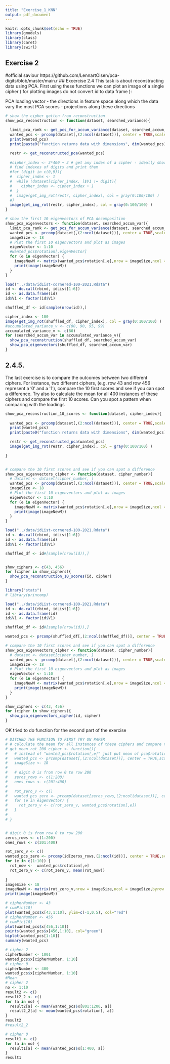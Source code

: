 ```yaml
---
title: "Exercise_1_KNN"
output: pdf_document
---
```


```r
knitr::opts_chunk$set(echo = TRUE)
library(gmodels)
library(class)
library(caret)
library(swirl)
```

## Exercise 2
#official saviour https://github.com/LennartOlsen/pca-digits/blob/master/main.r
## Excercise 2.4
This task is about reconstructing data using PCA. First using these functions we can plot an
image of a single cipher ( for plotting images do not convert id to data frame ):

PCA loading vector - the directions in feature space along which the data vary the most
PCA scores - projections along these directions


``` r

# show the cipher gotten from reconstruction
show_pca_reconstruction <- function(dataset, searched_variance){
  
  limit_pca_rank <- get_pcs_for_accum_variance(dataset, searched_accum_var)# how to get the components that give us the % of variance?
  wanted_pcs <- prcomp(dataset[,(2:ncol(dataset))], center = TRUE,scale. = TRUE, rank. = limit_pca_rank)
  print(wanted_pcs)
  print(paste0("function returns data with dimensions", dim(wanted_pcs)))

  restr <- get_reconstructed_pca(wanted_pcs)
  
  #cipher_index <- 3*400 + 3 # get any index of a cipher - ideally show all 10 digits
  # find indexes of digits and print them
  #for (digit in c(0,9)){
  #  cipher_index <- 1
  #  while (dataset[cipher_index, ]$V1 != digit){
  #    cipher_index <- cipher_index + 1
  #  } 
  #  image(get_img_rot(restr, cipher_index), col = gray(0:100/100) )
  #}
  image(get_img_rot(restr, cipher_index), col = gray(0:100/100) )
}

# show the first 10 eigenvectors of PCA decomposition 
show_pca_eigenvectors <- function(dataset, searched_accum_var){
  limit_pca_rank <- get_pcs_for_accum_variance(dataset, searched_accum_var)# how to get the components that give us the % of variance?
  wanted_pcs <- prcomp(dataset[,(2:ncol(dataset))], center = TRUE,scale. = TRUE, rank. = limit_pca_rank)
  imageSize <- 18
  # Plot the first 10 eigenvectors and plot as images
  eigenVector <- 1:10
  #wanted_pcs$rotation[,eigenVector]
  for (e in eigenVector) {
    imageNewM <- matrix(wanted_pcs$rotation[,e],nrow = imageSize,ncol = imageSize,byrow = FALSE)
    print(image(imageNewM))
  }
}
```


``` r
load("../data/idList-cornered-100-2021.Rdata") 
id <- do.call(rbind, idList[1:6])
id <- as.data.frame(id)
id$V1 <- factor(id$V1)

shuffled_df <- id[sample(nrow(id)),]

cipher_index <- 100
image(get_img_rot(shuffled_df, cipher_index), col = gray(0:100/100) )
#accumulated_variance_v <- c(80, 90, 95, 99)
accumulated_variance_v <- c(80)
for (searched_accum_var in accumulated_variance_v){
  show_pca_reconstruction(shuffled_df, searched_accum_var)
  show_pca_eigenvectors(shuffled_df, searched_accum_var)
}
```

## 2.4.5. 
The last exercise is to compare the outcomes between two different ciphers. For instance, two
different ciphers, (e.g. row 43 and row 456 represent a ’0’ and a ’1’), compare the 10 first scores
and see if you can spot a difference. Try also to calculate the mean for all 400 instances of these
ciphers and compare the first 10 scores. Can you spot a pattern when comparing with the
loadings

``` r


show_pca_reconstruction_10_scores <- function(dataset, cipher_index){
  
  wanted_pcs <- prcomp(dataset[,(2:ncol(dataset))], center = TRUE,scale. = TRUE, rank. = 10)
  print(wanted_pcs)
  print(paste0("function returns data with dimensions", dim(wanted_pcs)))

  restr <- get_reconstructed_pca(wanted_pcs)
  image(get_img_rot(restr, cipher_index), col = gray(0:100/100) )
  
}


# compare the 10 first scores and see if you can spot a difference 
show_pca_eigenvectors_cipher <- function(dataset, cipher_number){
  # dataset <- dataset[cipher_number, ]
  wanted_pcs <- prcomp(dataset[,(2:ncol(dataset))], center = TRUE,scale. = TRUE)
  imageSize <- 18
  # Plot the first 10 eigenvectors and plot as images
  eigenVector <- 1:10
  for (e in eigenVector) {
    imageNewM <- matrix(wanted_pcs$rotation[,e],nrow = imageSize,ncol = imageSize,byrow = FALSE)
    print(image(imageNewM))
  }
}

load("../data/idList-cornered-100-2021.Rdata") 
id <- do.call(rbind, idList[1:6])
id <- as.data.frame(id)
id$V1 <- factor(id$V1)

shuffled_df <- id#[sample(nrow(id)),]


show_ciphers <- c(43, 456)
for (cipher in show_ciphers){
  show_pca_reconstruction_10_scores(id, cipher)
}
```

``` r
library("stats")
# library(princomp)

load("../data/idList-cornered-100-2021.Rdata") 
id <- do.call(rbind, idList[1:6])
id <- as.data.frame(id)
id$V1 <- factor(id$V1)

shuffled_df <- id#[sample(nrow(id)),]

wanted_pcs <- prcomp(shuffled_df[,(2:ncol(shuffled_df))], center = TRUE,scale. = TRUE)
```
``` r

# compare the 10 first scores and see if you can spot a difference 
show_pca_eigenvectors_cipher <- function(dataset, cipher_number){
  # dataset <- dataset[cipher_number, ]
  wanted_pcs <- prcomp(dataset[,(2:ncol(dataset))], center = TRUE,scale. = TRUE)
  imageSize <- 18
  # Plot the first 10 eigenvectors and plot as images
  eigenVector <- 1:10
  for (e in eigenVector) {
    imageNewM <- matrix(wanted_pcs$rotation[,e],nrow = imageSize,ncol = imageSize,byrow = FALSE)
    print(image(imageNewM))
  }
}

show_ciphers <- c(43, 456)
for (cipher in show_ciphers){
  show_pca_eigenvectors_cipher(id, cipher)
}


```
OK tried to do function for the second part of the exercise
``` r

# DITCHED THE FUNCTION TO FIRST TRY ON PAPER
# # calculate the mean for all instances of these ciphers and compare the first 10 scores
# get_mean_rot_200_cipher <- function(){
#   # instead of "wanted_pcs$rotation[,e]" just put mean of pca$rotation[,e] of 400 ciphers
#   wanted_pcs <- prcomp(dataset[,(2:ncol(dataset))], center = TRUE,scale. = TRUE)
#   imageSize <- 18
#   
#   # digit 0 is from row 0 to row 200
#   zeros_rows <- c(1:200)
#   ones_rows <- c(201:400)
#   
#   rot_zero_v <- c()
#   wanted_pcs_zero <- prcomp(dataset[zeros_rows,(2:ncol(dataset))], center = TRUE,scale. = TRUE)
#   for (e in eigenVector) {
#     rot_zero_v <- c(rot_zero_v, wanted_pcs$rotation[,e])
#   }
#   
# }


# digit 0 is from row 0 to row 200
zeros_rows <- c(1:200)
ones_rows <- c(201:400)

rot_zero_v <- c()
wanted_pcs_zero <- prcomp(id[zeros_rows,(2:ncol(id))], center = TRUE,scale. = TRUE)
for (e in c(1:10)) {
  rot_now <-  wanted_pcs$rotation[,e]
  rot_zero_v <- c(rot_zero_v, mean(rot_now))
  
}
imageSize <- 18
imageNewM <- matrix(rot_zero_v,nrow = imageSize,ncol = imageSize,byrow = FALSE)
print(image(imageNewM))

```

``` r

# cipherNumber <- 43
# cumPic(10)
plot(wanted_pcs$x[43,1:10], ylim=c(-1,0.5), col="red")
# cipherNumber <- 456
# cumPic(10)
plot(wanted_pcs$x[456,1:10])
points(wanted_pcs$x[456,1:10], col="green")
biplot(wanted_pcs[1:10])
summary(wanted_pcs)

# cipher 2
cipherNumber <- 1001
wanted_pcs$x[cipherNumber, 1:10]
# cipher 0
cipherNumber <- 400
wanted_pcs$x[cipherNumber, 1:10]
#Mean
# cipher 2
no <- 1:10
result2 <- c()
result2_2 <- c()
for (a in no) {
  result2[a] <- mean(wanted_pcs$x[801:1200, a]) 
  result2_2[a] <- mean(wanted_pcs$rotation[, a])
}
result2
#result2_2

# cipher 0
result1 <- c()
for (a in no) {
  result1[a] <- mean(wanted_pcs$x[1:400, a])  
}
result1
```






